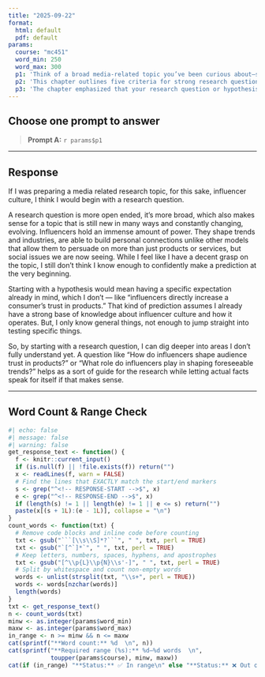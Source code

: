 ```yaml
---
title: "2025-09-22"
format:
  html: default
  pdf: default
params:
  course: "mc451"
  word_min: 250
  word_max: 300
  p1: 'Think of a broad media-related topic you’ve been curious about—something like influencer culture, algorithmic feeds, or news bias. Now, imagine you’re preparing to research this topic. Would you start with a research question or a hypothesis? Why? Reflect on how much you already know (or don’t know) about the topic, and how that affects whether exploration or prediction is the better fit.'
  p2: 'This chapter outlines five criteria for strong research questions and hypotheses: clarity, grounding in literature, researchability, clear identification of variables or phenomena, and significance. Choose one of these criteria and explain why it seems especially important to you as a beginner researcher. Then, critique a question or hypothesis (real or imagined) that fails to meet this criterion. What makes it fall short?'
  p3: 'The chapter emphasized that your research question or hypothesis should directly shape the method you choose. Why do you think that connection is so important? Choose one method (e.g., experiment, interview, content analysis) and describe what kind of research question or hypothesis best fits that method. Use your own topic or one discussed in the chapter as an example.'
---
```


## Choose **one** prompt to answer

> **Prompt A:** `r params$p1`

---

## Response

<!-- RESPONSE-START -->
If I was preparing a media related research topic, for this sake, influencer culture, I think I would begin with a research question.

A research question is more open ended, it’s more broad, which also makes sense for a topic that is still new in many ways and constantly changing, evolving. Influencers hold an immense amount of power. They shape trends and industries, are able to build personal connections unlike other models that allow them to persuade on more than just products or services, but social issues we are now seeing. While I feel like I have a decent grasp on the topic, I still don’t think I know enough to confidently make a prediction at the very beginning.

Starting with a hypothesis would mean having a specific expectation already in mind, which I don’t — like “influencers directly increase a consumer’s trust in products.” That kind of prediction assumes I already have a strong base of knowledge about influencer culture and how it operates. But, I only know general things, not enough to jump straight into testing specific things.

So, by starting with a research question, I can dig deeper into areas I don’t fully understand yet. A question like “How do influencers shape audience trust in products?” or “What role do influencers play in shaping foreseeable trends?” helps as a sort of guide for the research while letting actual facts speak for itself if that makes sense.

<!-- RESPONSE-END -->

---

## Word Count & Range Check

```r
#| echo: false
#| message: false
#| warning: false
get_response_text <- function() {
  f <- knitr::current_input()
  if (is.null(f) || !file.exists(f)) return("")
  x <- readLines(f, warn = FALSE)
  # Find the lines that EXACTLY match the start/end markers
  s <- grep("^<!-- RESPONSE-START -->$", x)
  e <- grep("^<!-- RESPONSE-END -->$", x)
  if (length(s) != 1 || length(e) != 1 || e <= s) return("")
  paste(x[(s + 1L):(e - 1L)], collapse = "\n")
}
count_words <- function(txt) {
  # Remove code blocks and inline code before counting
  txt <- gsub("```[\\s\\S]*?```", " ", txt, perl = TRUE)
  txt <- gsub("`[^`]*`", " ", txt, perl = TRUE)
  # Keep letters, numbers, spaces, hyphens, and apostrophes
  txt <- gsub("[^\\p{L}\\p{N}\\s'-]", " ", txt, perl = TRUE)
  # Split by whitespace and count non-empty words
  words <- unlist(strsplit(txt, "\\s+", perl = TRUE))
  words <- words[nzchar(words)]
  length(words)
}
txt <- get_response_text()
n <- count_words(txt)
minw <- as.integer(params$word_min)
maxw <- as.integer(params$word_max)
in_range <- n >= minw && n <= maxw
cat(sprintf("**Word count:** %d  \n", n))
cat(sprintf("**Required range (%s):** %d–%d words  \n",
            toupper(params$course), minw, maxw))
cat(if (in_range) "**Status:** ✅ In range\n" else "**Status:** ❌ Out of range\n")
```
